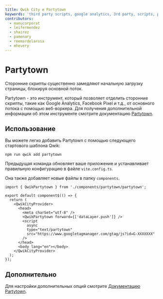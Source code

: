 ```yaml
---
title: Qwik City и Partytown
keywords: 'third party scripts, google analytics, 3rd party, scripts, performance'
contributors:
  - manucorporat
  - leifermendez
  - shairez
  - pamenary
  - reemardelarosa
  - mhevery
---
```


# Partytown

Сторонние скрипты существенно замедляют начальную загрузку страницы, блокируя основной поток.

Partytown - это инструмент, который позволяет отделить сторонние скрипты, такие как Google Analytics, Facebook Pixel и т.д., от основного потока с помощью веб-воркера.
Для получения дополнительной информации об этом инструменте смотрите документацию [Partytown](https://partytown.builder.io/).

## Использование

Вы можете легко добавить Partytown с помощью следующего стартового шаблона Qwik:

```shell
npm run qwik add partytown
```

Предыдущая команда обновляет ваше приложение и устанавливает правильную конфигурацию в файле `vite.config.ts`.

Она также добавляет новые файлы в папку `components`.

```tsx title="src/root.tsx"
import { QwikPartytown } from './components/partytown/partytown';

export default component$(() => {
  return (
    <QwikCityProvider>
      <head>
        <meta charSet="utf-8" />
        <QwikPartytown forward={['dataLayer.push']} />
        <script
          async
          type="text/partytown"
          src="https://www.googletagmanager.com/gtag/js?id=G-XXXXXXX"
        />
      </head>
      <body lang="en"></body>
    </QwikCityProvider>
  );
});
```

## Дополнительно

Для настройки дополнительных опций смотрите [Документацию Partytown](https://partytown.builder.io/configuration).
